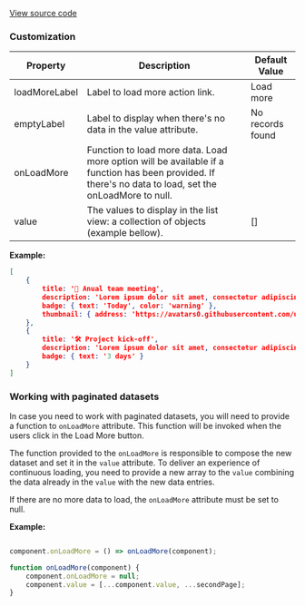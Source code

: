 
[View source code](https://github.com/OMNIALowCode/omnia3-samples/blob/master/webcomponents/web-components/ListView/list-view.js)


### Customization

| Property      | Description                                                                                                                                             | Default Value    |
| ------------- | ------------------------------------------------------------------------------------------------------------------------------------------------------- | ---------------- |
| loadMoreLabel | Label to load more action link.                                                                                                                         | Load more        |
| emptyLabel    | Label to display when there's no data in the value attribute.                                                                                           | No records found |
| onLoadMore    | Function to load more data. Load more option will be available if a function has been provided. If there's no data to load, set the onLoadMore to null. |                  |
| value         | The values to display in the list view: a collection of objects (example bellow).                                                                       | []               |

**Example:**

```JSON
[
    {
        title: '🍕 Anual team meeting',
        description: 'Lorem ipsum dolor sit amet, consectetur adipiscing elit, sed do eiusmod tempor incididunt ut labore et dolore magna aliqua. A arcu cursus vitae congue mauris rhoncus.',
        badge: { text: 'Today', color: 'warning' },
        thumbnail: { address: 'https://avatars0.githubusercontent.com/u/20701566', title: 'OMNIA' }
    },
    {
        title: '🛠 Project kick-off',
        description: 'Lorem ipsum dolor sit amet, consectetur adipiscing elit, sed do eiusmod tempor incididunt ut labore et dolore magna aliqua.',
        badge: { text: '3 days' }
    }
]
```


### Working with paginated datasets

In case you need to work with paginated datasets, you will need to provide a function to `onLoadMore` attribute. This function will be invoked when the users click in the Load More button.

The function provided to the `onLoadMore` is responsible to compose the new dataset and set it in the `value` attribute. To deliver an experience of continuous loading, you need to provide a new array to the `value` combining the data already in the `value` with the new data entries.

If there are no more data to load, the `onLoadMore` attribute must be set to null.

**Example:**

```JavaScript

component.onLoadMore = () => onLoadMore(component);

function onLoadMore(component) {
    component.onLoadMore = null;
    component.value = [...component.value, ...secondPage];
}
```


<Story id="visualization-list-view--default" />
